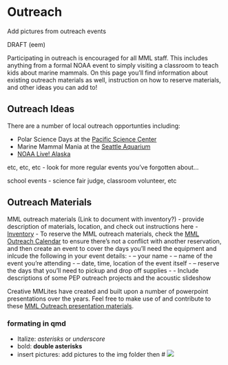 # Outreach {#outreach}
 
Add pictures from outreach events

DRAFT (eem)

Participating in outreach is encouraged for all MML staff. This includes anything from a formal NOAA event to simply visiting a classroom to teach kids about marine mammals. On this page you'll find information about existing outreach materials as well, instruction on how to reserve materials, and other ideas you can add to!

## Outreach Ideas 

There are a number of local outreach opportunties including:

- Polar Science Days at the [Pacific Science Center](https://pacificsciencecenter.org/)
- Marine Mammal Mania at the [Seattle Aquarium](https://www.seattleaquarium.org/)
- [NOAA Live! Alaska](https://www.fisheries.noaa.gov/alaska/outreach-and-education/noaa-live-alaska)

etc, etc, etc - look for more regular events you've forgotten about... 

school events - science fair judge, classroom volunteer, etc


## Outreach Materials

MML outreach materials (Link to document with inventory?) - provide description of materials, location, and check out instructions here 
- [Inventory](https://docs.google.com/document/d/0B_omi4vXP064Rl9xTGV2a0xyYmowTnlPR1U4MWFSTXpYaFRv/edit?resourcekey=0-sEV7CbC4j-PaLg1kiyOKbA)
- To reserve the MML outreach materials, check the [MML Outreach Calendar](https://calendar.google.com/calendar/u/0?cid=bm9hYS5nb3ZfdnY5cWFuZGppa2ozaDNnZWQ3MjFrbWdubmtAZ3JvdXAuY2FsZW5kYXIuZ29vZ2xlLmNvbQ) to ensure there's not a conflict with another reservation, and then create an event to cover the days you'll need the equipment and inlcude the following in your event details: 
- -- your name
- -- name of the event you're attending
- -- date, time, location of the event itself
- -- reserve the days that you'll need to pickup and drop off supplies
- 
- Include descriptions of some PEP outreach projects and the acoustic slideshow

Creative MMLites have created and built upon a number of powerpoint presentations over the years. Feel free to make use of and contribute to these [MML Outreach presentation materials](https://drive.google.com/drive/folders/1dRKkJzLLPw__Rq30W6CWsGiWX2OaXLEj).



### formating in qmd

- Italize: *asterisks*
or _underscore_
- bold: **double asterisks**
- insert pictures: add pictures to the img folder then # ![](img/which_course.png)





